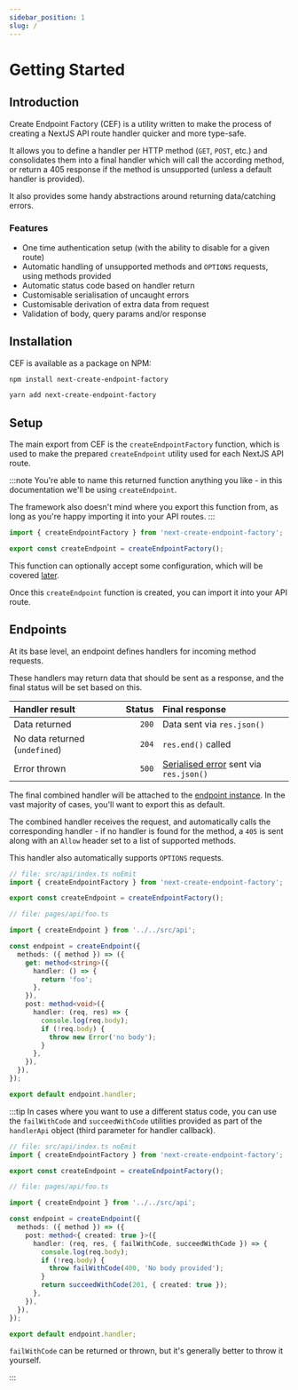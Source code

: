 ```yaml
---
sidebar_position: 1
slug: /
---
```



# Getting Started

## Introduction

Create Endpoint Factory (CEF) is a utility written to make the process of creating a NextJS API route handler quicker and more type-safe.

It allows you to define a handler per HTTP method (`GET`, `POST`, etc.) and consolidates them into a final handler which will call the according method, or return a 405 response if the method is unsupported (unless a default handler is provided).

It also provides some handy abstractions around returning data/catching errors.

### Features

- One time authentication setup (with the ability to disable for a given route)
- Automatic handling of unsupported methods and `OPTIONS` requests, using methods provided
- Automatic status code based on handler return
- Customisable serialisation of uncaught errors
- Customisable derivation of extra data from request
- Validation of body, query params and/or response

## Installation

CEF is available as a package on NPM:

<Tabs>
  <TabItem value="npm" label="npm" default>

```bash
npm install next-create-endpoint-factory
```

  </TabItem>
  <TabItem value="yarn" label="yarn">

```bash
yarn add next-create-endpoint-factory
```

  </TabItem>
</Tabs>

## Setup

The main export from CEF is the `createEndpointFactory` function, which is used to make the prepared `createEndpoint` utility used for each NextJS API route.

:::note
You're able to name this returned function anything you like - in this documentation we'll be using `createEndpoint`.

The framework also doesn't mind where you export this function from, as long as you're happy importing it into your API routes.
:::

```ts no-transpile
import { createEndpointFactory } from 'next-create-endpoint-factory';

export const createEndpoint = createEndpointFactory();
```

This function can optionally accept some configuration, which will be covered [later](#).

<!---
TODO: link to factory config docs once it exists
-->

Once this `createEndpoint` function is created, you can import it into your API route.

## Endpoints

At its base level, an endpoint defines handlers for incoming method requests.

These handlers may return data that should be sent as a response, and the final status will be set based on this.

| Handler result                 | Status | Final response                              |
| :----------------------------- | -----: | :------------------------------------------ |
| Data returned                  |  `200` | Data sent via `res.json()`                  |
| No data returned (`undefined`) |  `204` | `res.end()` called                          |
| Error thrown                   |  `500` | [Serialised error](#) sent via `res.json()` |

<!---
TODO: link to error serialisation section once it exists
-->

The final combined handler will be attached to the [endpoint instance](#). In the vast majority of cases, you'll want to export this as default.

<!---
TODO: link to endpoint instance section once it exists
-->

The combined handler receives the request, and automatically calls the corresponding handler - if no handler is found for the method, a `405` is sent along with an `Allow` header set to a list of supported methods.

This handler also automatically supports `OPTIONS` requests.

```ts title="pages/api/foo.ts"
// file: src/api/index.ts noEmit
import { createEndpointFactory } from 'next-create-endpoint-factory';

export const createEndpoint = createEndpointFactory();

// file: pages/api/foo.ts

import { createEndpoint } from '../../src/api';

const endpoint = createEndpoint({
  methods: ({ method }) => ({
    get: method<string>({
      handler: () => {
        return 'foo';
      },
    }),
    post: method<void>({
      handler: (req, res) => {
        console.log(req.body);
        if (!req.body) {
          throw new Error('no body');
        }
      },
    }),
  }),
});

export default endpoint.handler;
```

:::tip
In cases where you want to use a different status code, you can use the `failWithCode` and `succeedWithCode` utilities provided as part of the `handlerApi` object (third parameter for handler callback).

```ts title="pages/api/foo.ts"
// file: src/api/index.ts noEmit
import { createEndpointFactory } from 'next-create-endpoint-factory';

export const createEndpoint = createEndpointFactory();

// file: pages/api/foo.ts

import { createEndpoint } from '../../src/api';

const endpoint = createEndpoint({
  methods: ({ method }) => ({
    post: method<{ created: true }>({
      handler: (req, res, { failWithCode, succeedWithCode }) => {
        console.log(req.body);
        if (!req.body) {
          throw failWithCode(400, 'No body provided');
        }
        return succeedWithCode(201, { created: true });
      },
    }),
  }),
});

export default endpoint.handler;
```

`failWithCode` can be returned or thrown, but it's generally better to throw it yourself.

:::
